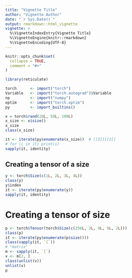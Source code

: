 ```yaml
---
title: "Vignette Title"
author: "Vignette Author"
date: "`r Sys.Date()`"
output: rmarkdown::html_vignette
vignette: >
  %\VignetteIndexEntry{Vignette Title}
  %\VignetteEngine{knitr::rmarkdown}
  %\VignetteEncoding{UTF-8}
---
```


```r
knitr::opts_chunk$set(
  collapse = TRUE,
  comment = "#>"
)
```

```r
library(reticulate)

torch      <- import("torch")
Variable   <- import("torch.autograd")$Variable
np         <- import("numpy")
optim      <- import("torch.optim") 
py         <- import_builtins()
```


```r
x = torch$rand(20L, 50L, 100L)
x_size <- x$size()
x_size
class(x_size)
```

```r
it <- iterate(py$enumerate(x_size))  # [[3]][[2]]
# for (i in it) print(i)
sapply(it, identity)
```


## Creating a tensor of a size

```r
y <- torch$Size(c(1L, 2L, 3L, 4L))
class(y)
y$index
it <- iterate(py$enumerate(y))
sapply(it, identity)
```

# Creating a tensor of size

```r
p <- torch$Tensor(torch$Size(c(256L, 3L, 9L, 9L, 2L)))
class(p)
it <- iterate(py$enumerate(p$size()))
class(sapply(it, `[`))
# "matrix"
m <- sapply(it, `[`)
v <- m[2, ]
class(unlist(v))
unlist(v)
p
```

